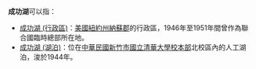 {{noteTA
|1=zh-cn:县; zh-tw:郡;
|2=zh-cn:拿骚; zh-hk:納蘇;zh-tw:拿索;
}}
'''成功湖'''可以指：
*[[成功湖_(行政區)|成功湖 (行政區)]]：[[美國|美國]][[紐約州|紐約州]][[納蘇郡_(紐約州)|納蘇郡]]的行政區，1946年至1951年間曾作為聯合國臨時總部所在地。
*[[成功湖_(湖泊)|成功湖 (湖泊)]]：位在[[中華民國|中華民國]][[新竹市|新竹市]][[國立清華大學|國立清華大學]][[國立清華大學校本部|校本部]]北校區內的人工湖泊，浚於1944年。
{{消歧義}}